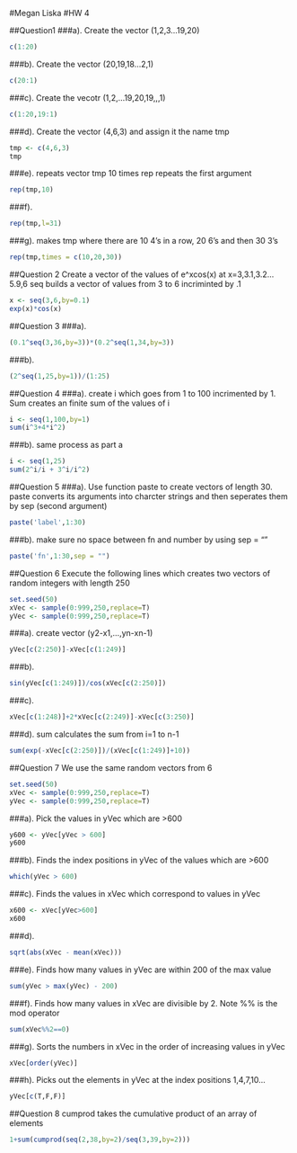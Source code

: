 #Megan Liska
#HW 4

##Question1
###a).
Create the vector (1,2,3...19,20)
```r
c(1:20)
```
###b).
Create the vector (20,19,18...2,1)
```r
c(20:1)
```
###c).
Create the vecotr (1,2,...19,20,19,,,1)
```r
c(1:20,19:1)
```
###d).
Create the vector (4,6,3) and assign it the name tmp
```r
tmp <- c(4,6,3)
tmp
```
###e).
repeats vector tmp 10 times
rep repeats the first argument 
```r
rep(tmp,10) 
```
###f). 
```r
rep(tmp,l=31)
```
###g).
makes tmp where there are 10 4's in a row, 20 6's and then 30 3's
```r
rep(tmp,times = c(10,20,30))
```

##Question 2
Create a vector of the values of e^xcos(x) at x=3,3.1,3.2...5.9,6
seq builds a vector of values from 3 to 6 incriminted by .1 
```r
x <- seq(3,6,by=0.1) 
exp(x)*cos(x) 
```

##Question 3
###a).
```r
(0.1^seq(3,36,by=3))*(0.2^seq(1,34,by=3))
```
###b).
```r
(2^seq(1,25,by=1))/(1:25) 
```
##Question 4
###a).
create i which goes from 1 to 100 incrimented by 1. Sum creates an finite sum of the values of i
```r
i <- seq(1,100,by=1) 
sum(i^3+4*i^2) 
```
###b).
same process as part a
```r
i <- seq(1,25) 
sum(2^i/i + 3^i/i^2)
```

##Question 5
###a).
Use function paste to create vectors of length 30.
paste converts its arguments into charcter strings and then seperates them by sep (second argument)
```r
paste('label',1:30) 
```
###b).
make sure no space between fn and number by using sep = ""
```r
paste('fn',1:30,sep = "")
```
##Question 6
Execute the following lines which creates two vectors of random integers with length 250
```r
set.seed(50) 
xVec <- sample(0:999,250,replace=T) 
yVec <- sample(0:999,250,replace=T)
```

###a).
create vector (y2-x1,...,yn-xn-1)
```r
yVec[c(2:250)]-xVec[c(1:249)]
```
###b).
```r
sin(yVec[c(1:249)])/cos(xVec[c(2:250)])
```
###c).
```r
xVec[c(1:248)]+2*xVec[c(2:249)]-xVec[c(3:250)]
```
###d).
sum calculates the sum from i=1 to n-1
```r
sum(exp(-xVec[c(2:250)])/(xVec[c(1:249)]+10)) 
```
##Question 7 
We use the same random vectors from 6
```r
set.seed(50)
xVec <- sample(0:999,250,replace=T)
yVec <- sample(0:999,250,replace=T)
```
###a).
Pick the values in yVec which are >600
```r
y600 <- yVec[yVec > 600]
y600
```
###b).
Finds the index positions in yVec of the values which are >600
```r
which(yVec > 600)
```
###c).
Finds the values in xVec which correspond to values in yVec
```r
x600 <- xVec[yVec>600]
x600
```
###d).

```r
sqrt(abs(xVec - mean(xVec)))
```
###e).
Finds how many values in yVec are within 200 of the max value
```r
sum(yVec > max(yVec) - 200)
```
###f).
Finds how many values in xVec are divisible by 2.
Note %% is the mod operator
```r
sum(xVec%%2==0)
```
###g).
Sorts the numbers in xVec in the order of increasing values in yVec
```r
xVec[order(yVec)]
```
###h).
Picks out the elements in yVec at the index positions 1,4,7,10...
```r
yVec[c(T,F,F)]
```

##Question 8
cumprod takes the cumulative product of an array of elements
```r
1+sum(cumprod(seq(2,38,by=2)/seq(3,39,by=2))) 
```
